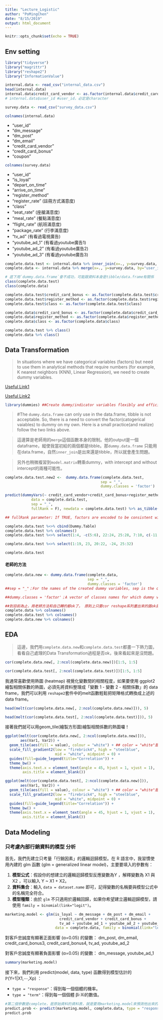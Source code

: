 ```yaml
---
title: "Lecture_Logistic"
author: "PoMingChen"
date: "8/15/2019"
output: html_document
---
```


```r
knitr::opts_chunk$set(echo = TRUE)
```

## Env setting

```r
library("tidyverse")
library("magrittr")
library("reshape2")
library("InformationValue")

```

```r
internal.data <- read_csv("internal_data.csv") 
head(internal.data)
internal.data$credit_card_vendor <- as.factor(internal.data$credit_card_vendor) ##發卡信用卡單位，必定是factor
# internal.data$user_id #user_id，必定是character
```

```r
survey.data <- read_csv("survey_data.csv")
```

```r
colnames(internal.data)
```

- "user_id"            
- "dm_message"         
- "dm_post"           
- "dm_email"           
- "credit_card_vendor"
- "credit_card_bonus"  
- "coupon"   

```r
colnames(survey.data)
```

- "user_id"         
- "is_loyal"        
- "depart_on_time"  
- "arrive_on_time"  
- "register_method" 
- "register_rate" (註冊方式滿意度)
- "class"           
- "seat_rate"    (座艙滿意度)   
- "meal_rate"    (餐點滿意度)
- "flight_rate"  (航班滿意度)  
- "package_rate" (行李滿意度)    
- "tv_ad"        (有看過電視廣告)
- "youtube_ad_1" (有看過youtube廣告1)
- "youtube_ad_2" (有看過youtube廣告2)  
- "youtube_ad_3" (有看過youtube廣告3)  

```r
complete.data.test <- internal.data %>% inner_join(x=., y=survey.data, by="user_id")
complete.data <- internal.data %>% merge(x=., y=survey.data, by="user_id")
```

```r
# 底下用`dummy.data.frame`會不成功，可能跟資料本身是tibble/data.frame有關係
class(complete.data.test)
class(complete.data)
```


```r
complete.data.test$credit_card_bonus <- as.factor(complete.data.test$credit_card_bonus)
complete.data.test$register_method <- as.factor(complete.data.test$register_method) 
complete.data.test$class <- as.factor(complete.data.test$class)
```


```r
complete.data$credit_card_bonus <- as.factor(complete.data$credit_card_bonus)
complete.data$register_method <- as.factor(complete.data$register_method) 
complete.data$class <- as.factor(complete.data$class)
```


```r
complete.data.test %>% class()
complete.data %>% class()
```

## Data Transformation

> In situations where we have categorical variables (factors) but need to use them in analytical methods that require numbers (for example, K nearest neighbors (KNN), Linear Regression), we need to create dummy variables.

[Useful Link1](https://subscription.packtpub.com/book/big_data_and_business_intelligence/9781783989065/1/ch01lvl1sec21/creating-dummies-for-categorical-variables)

[Useful Link2](https://www.r-bloggers.com/conversion-between-factor-and-dummies-in-r/)

```r
library(dummies) ##Create dummy/indicator variables flexibly and efficiently
```


> #The `dummy.data.frame` can only use in the data.frame, tibble is not acceptable. So, there is a need to convert the factor(catogerical vaiables) to dummy on my own. Here is a small practice(and realize) follow the two links above.

> 這邊算是老師用的`merge`這個函數本身的限制。他的output是一個dataframe，縱使我當初給的兩個都是tibble。那`dummy.data.frame` 只能用在data.frame，自然`inner_join`是出來還是tibble，所以就會產生問題。

> 另外也稍微複習到`model.matrix`轉乘dummy，with intercept and without intercept的兩種可能性。

```r
complete.data.test.new2 <-  dummy.data.frame(complete.data.test, 
                                            sep = "_",
                                            dummy.classes = 'factor')
```

```r
predict(dummyVars(~ credit_card_vendor+credit_card_bonus+register_method+class, 
            data = complete.data.test,
            sep = "_",
            fullRank = F), newdata = complete.data.test) %>% as_tibble() -> Dummy.Table

## fullRank parameter: If TRUE, factors are encoded to be consistent with model.matrix(with intercept) and the resulting there are no linear dependencies induced between the columns.
```


```r
complete.data.test %<>% cbind(Dummy.Table)
complete.data.test %>% colnames()
complete.data.test %<>% select(1:4, -c(5:6), 22:24, 25:28, 7:10, c(-11,-13), 29:32, 33:35,12:21) 

complete.data.test %<>% select(1:19, 23, 20:22, -24, 25:32)

complete.data.test
```


#### 老師的方法
```r
complete.data.new <- dummy.data.frame(complete.data,
                                      sep = "_", 
                                      dummy.classes = 'factor')
##sep = "_"；For the names of the created dummy variables, sep is the character used between the variable name and the value. (e.g. State_NY, State_PA , State_CA，中間那個底槓你如何用來表達新產生的眾多新變數之區分)

##dummy.classes = 'factor'；A vector of classes names for which dummy variables are created(e.g.你想要針對哪一種類型的變數，轉換成Dummy，dummy.classes = 'factor'就是針對factor的變數
```


```r
##到目前為止，用老師方法和自己轉的都ok了。 原則上只要cor reshape系列畫出來的圖ok就沒問題。
complete.data %>% colnames()
complete.data.test %>% colnames() 
complete.data.new %>% colnames()
```

## EDA

> 這邊，我們用`complete.data.new`和`complete.data.test`都畫一下熱力圖，看看自己處理的Data Transformation過程是否ok，後來看起來是沒問題。

```r
cor(complete.data.new[, 2:ncol(complete.data.new)])[1:5, 1:5]
```

```r
cor(complete.data.test[, 2:ncol(complete.data.test)])[1:5, 1:5]
```

我通常喜歡使用熱圖 (heatmap) 視覺化變數間的相關程度，如果要使用 ggplot2 繪製相關係數的熱圖，必須先將資料整理成「變數 1 - 變數 2 - 相關係數」的 data frame，我們可以利用 `reshape2`套件中的melt函數輕鬆把矩陣格式轉換成上述的 data frame。

```r
head(melt(cor(complete.data.new[, 2:ncol(complete.data.new)])), 5)
```

```r
head(melt(cor(complete.data.test[, 2:ncol(complete.data.test)])), 5)
```

接著我們就可以用geom_tile(繪製方形圖)繪製相關係數的熱圖囉！
```r
ggplot(melt(cor(complete.data.new[, 2:ncol(complete.data.new)])),
       aes(Var1, Var2)) +
  geom_tile(aes(fill = value), colour = "white") + ## color = "white"是為了產生周圍的白色邊框。
  scale_fill_gradient2(low = "firebrick4", high = "steelblue",
                       mid = "white", midpoint = 0) +
  guides(fill=guide_legend(title="Correlation")) +
  theme_bw() +
  theme(axis.text.x = element_text(angle = 45, hjust = 1, vjust = 1),
        axis.title = element_blank())
```

```r
ggplot(melt(cor(complete.data.test[, 2:ncol(complete.data.new)])),
       aes(Var1, Var2)) +
  geom_tile(aes(fill = value), colour = "white") + ## color = "white"是為了產生周圍的白色邊框。
  scale_fill_gradient2(low = "firebrick4", high = "steelblue",
                       mid = "white", midpoint = 0) +
  guides(fill=guide_legend(title="Correlation")) +
  theme_bw() +
  theme(axis.text.x = element_text(angle = 45, hjust = 1, vjust = 1),
        axis.title = element_blank())
```

## Data Modeling

### 只考慮內部行銷資料的模型 分析

首先，我們先建立只考量「行銷因素」的邏輯迴歸模型。在 R 語言中，我習慣使用內建的 glm 函數 (glm = generalized linear model)，主要要填入的參數有：

1. __模型公式__：假設你的想建立的邏輯迴歸模型反應變數為Y
，解釋變數為 X1
 與 X2
，可以輸入 Y ~ X1 + X2。
2. __資料集合__：輸入 `data = dataset.name` 即可，記得變數的名稱要與模型公式中的名稱完全符合。
3. __模型種類__：由於 `glm` 不只適用於邏輯回歸，如果你希望建立邏輯迴歸模型，請使用 `family = binomial(link="logit")`。


```r
marketing.model <- glm(is_loyal ~ dm_message + dm_post + dm_email +              
                         credit_card_vendor + credit_card_bonus + 
                         tv_ad + youtube_ad_1 + youtube_ad_2 + youtube_ad_3, 
                       data = complete.data, family = binomial(link="logit"))
```


對客戶忠誠度有顯著正面影響 (α=0.05) 的變數：
dm_post, dm_email, credit_card_bonus3, credit_card_bonus4, tv_ad, youtube_ad_2

對客戶忠誠度有顯著負面影響 (α=0.05) 的變數：
dm_message, youtube_ad_1
```r
summary(marketing.model)
```

接下來，我們利用 predict(model, data, type) 函數得到模型估計的ℙ(Y=1|X1,⋯,Xp)
：

- `type = "response"`：得到每一個個體的機率。
- `type = "term"`：得到每一個個體 βi⋅Xi的數值。

```r
#第二個參數是complete，是原始資料的資料表，就是要用marketing.model來預測他出來的機率是多少？
predict.prob <- predict(marketing.model, complete.data, type = "response")
predict.prob
```

```r

```

